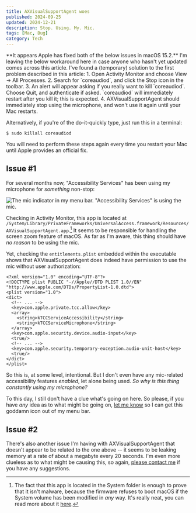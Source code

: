 ```yaml
---
title: AXVisualSupportAgent woes
published: 2024-09-25
updated: 2024-12-21
description: Stop. Using. My. Mic.
tags: [Mac, Bug]
category: Tech
---
```


<Callout type='note' title='Update #2'>
**It appears Apple has fixed both of the below issues in macOS 15.2.** I'm
leaving the below workaround here in case anyone who hasn't yet updated comes
across this article.
</Callout>

<Callout type='note' title='Update #2'>
I've found a (temporary) solution to the first problem described in this
article:
1. Open Activity Monitor and choose View &rarr; All Processes.
2. Search for `coreaudiod`, and click the Stop icon in the toolbar.
3. An alert will appear asking if you really want to kill `coreaudiod`. Choose
   Quit, and authenticate if asked. `coreaudiod` will immediately restart after
   you kill it; this is expected.
4. AXVisualSupportAgent should immediately stop using the microphone, and won't
   use it again until your Mac restarts.

Alternatively, if you're of the do-it-quickly type, just run this in a terminal:

```console
$ sudo killall coreaudiod
```

You will need to perform these steps again every time you restart your Mac until
Apple provides an official fix.
</Callout>

## Issue #1

For several months now, "Accessibility Services" has been using my microphone
for _something_ non-stop:

![The mic indicator in my menu bar. "Accessibility Services" is using the mic.][mic]

Checking in Activity Monitor, this app is located at
`/System/Library/PrivateFrameworks/UniversalAccess.framework/Resources/AXVisualSupportAgent.app`.[^1]
It seems to be responsible for handling the screen zoom feature of macOS. As far
as I'm aware, this thing should have _no reason_ to be using the mic.

Yet, checking the `entitlements.plist` embedded within the executable shows that
AXVisualSupportAgent does indeed have permission to use the mic without user
authorization:

```plist
<?xml version="1.0" encoding="UTF-8"?>
<!DOCTYPE plist PUBLIC "-//Apple//DTD PLIST 1.0//EN" "http://www.apple.com/DTDs/PropertyList-1.0.dtd">
<plist version="1.0">
<dict>
  <!-- ... -->
  <key>com.apple.private.tcc.allow</key>
  <array>
    <string>kTCCServiceAccessibility</string>
    <string>kTCCServiceMicrophone</string>
  </array>
  <key>com.apple.security.device.audio-input</key>
  <true/>
  <!-- ... -->
  <key>com.apple.security.temporary-exception.audio-unit-host</key>
  <true/>
</dict>
</plist>
```

So this is, at some level, intentional. But I don't even have any mic-related
accessibility features _enabled_, let alone being used. _So why is this thing
constantly using my microphone?_

To this day, I still don't have a clue what's going on here. So please, if you
have _any_ idea as to what might be going on, [let me know][email] so I can get
this goddamn icon out of my menu bar.

[mic]: axvisualsupportagent-mic.png

## Issue #2

There's also another issue I'm having with AXVisualSupportAgent that doesn't
appear to be related to the one above -- it seems to be leaking memory at a rate
of about a megabyte every 20 seconds. I'm even more clueless as to what might be
causing this, so again, [please contact me][email] if you have any suggestions.

[^1]: The fact that this app is located in the System folder is enough to prove
  that it isn't malware, because the firmware refuses to boot macOS if the
  System volume has been modified in _any_ way. It's really neat, you can read
  more about it [here][ssv].

[email]: mailto:cloths-fringe0s@icloud.com
[ssv]: https://support.apple.com/guide/security/signed-system-volume-security-secd698747c9/web
